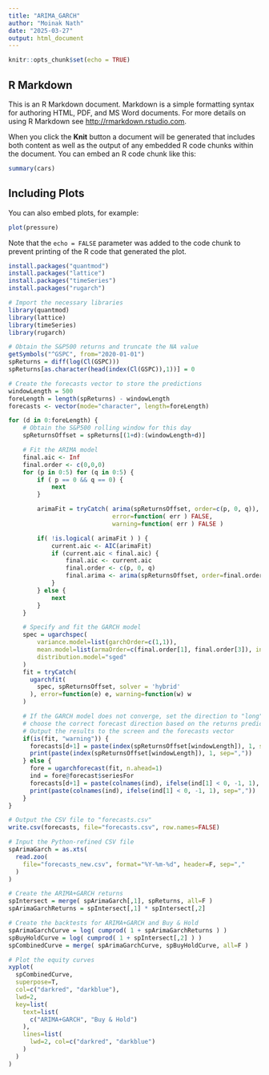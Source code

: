 ```yaml
---
title: "ARIMA_GARCH"
author: "Moinak Nath"
date: "2025-03-27"
output: html_document
---
```


```r
knitr::opts_chunk$set(echo = TRUE)
```

## R Markdown

This is an R Markdown document. Markdown is a simple formatting syntax for authoring HTML, PDF, and MS Word documents. For more details on using R Markdown see <http://rmarkdown.rstudio.com>.

When you click the **Knit** button a document will be generated that includes both content as well as the output of any embedded R code chunks within the document. You can embed an R code chunk like this:

```r
summary(cars)
```

## Including Plots

You can also embed plots, for example:

```r
plot(pressure)
```

Note that the `echo = FALSE` parameter was added to the code chunk to prevent printing of the R code that generated the plot.

```r
install.packages("quantmod")
install.packages("lattice")
install.packages("timeSeries")
install.packages("rugarch")
```

```r
# Import the necessary libraries
library(quantmod)
library(lattice)
library(timeSeries)
library(rugarch)

# Obtain the S&P500 returns and truncate the NA value
getSymbols("^GSPC", from="2020-01-01")
spReturns = diff(log(Cl(GSPC)))
spReturns[as.character(head(index(Cl(GSPC)),1))] = 0

# Create the forecasts vector to store the predictions
windowLength = 500
foreLength = length(spReturns) - windowLength
forecasts <- vector(mode="character", length=foreLength)

for (d in 0:foreLength) {
    # Obtain the S&P500 rolling window for this day
    spReturnsOffset = spReturns[(1+d):(windowLength+d)]

    # Fit the ARIMA model
    final.aic <- Inf
    final.order <- c(0,0,0)
    for (p in 0:5) for (q in 0:5) {
        if ( p == 0 && q == 0) {
            next
        }

        arimaFit = tryCatch( arima(spReturnsOffset, order=c(p, 0, q)),
                             error=function( err ) FALSE,
                             warning=function( err ) FALSE )

        if( !is.logical( arimaFit ) ) {
            current.aic <- AIC(arimaFit)
            if (current.aic < final.aic) {
                final.aic <- current.aic
                final.order <- c(p, 0, q)
                final.arima <- arima(spReturnsOffset, order=final.order)
            }
        } else {
            next
        }
    }

    # Specify and fit the GARCH model
    spec = ugarchspec(
        variance.model=list(garchOrder=c(1,1)),
        mean.model=list(armaOrder=c(final.order[1], final.order[3]), include.mean=T),
        distribution.model="sged"
    )
    fit = tryCatch(
      ugarchfit(
        spec, spReturnsOffset, solver = 'hybrid'
      ), error=function(e) e, warning=function(w) w
    )

    # If the GARCH model does not converge, set the direction to "long" else
    # choose the correct forecast direction based on the returns prediction
    # Output the results to the screen and the forecasts vector
    if(is(fit, "warning")) {
      forecasts[d+1] = paste(index(spReturnsOffset[windowLength]), 1, sep=",")
      print(paste(index(spReturnsOffset[windowLength]), 1, sep=","))
    } else {
      fore = ugarchforecast(fit, n.ahead=1)
      ind = fore@forecast$seriesFor
      forecasts[d+1] = paste(colnames(ind), ifelse(ind[1] < 0, -1, 1), sep=",")
      print(paste(colnames(ind), ifelse(ind[1] < 0, -1, 1), sep=",")) 
    }
}

# Output the CSV file to "forecasts.csv"
write.csv(forecasts, file="forecasts.csv", row.names=FALSE)


```

```r
# Input the Python-refined CSV file
spArimaGarch = as.xts( 
  read.zoo(
    file="forecasts_new.csv", format="%Y-%m-%d", header=F, sep=","
  )
)

# Create the ARIMA+GARCH returns
spIntersect = merge( spArimaGarch[,1], spReturns, all=F )
spArimaGarchReturns = spIntersect[,1] * spIntersect[,2]

# Create the backtests for ARIMA+GARCH and Buy & Hold
spArimaGarchCurve = log( cumprod( 1 + spArimaGarchReturns ) )
spBuyHoldCurve = log( cumprod( 1 + spIntersect[,2] ) )
spCombinedCurve = merge( spArimaGarchCurve, spBuyHoldCurve, all=F )

# Plot the equity curves
xyplot( 
  spCombinedCurve,
  superpose=T,
  col=c("darkred", "darkblue"),
  lwd=2,
  key=list( 
    text=list(
      c("ARIMA+GARCH", "Buy & Hold")
    ),
    lines=list(
      lwd=2, col=c("darkred", "darkblue")
    )
  )
)
```
